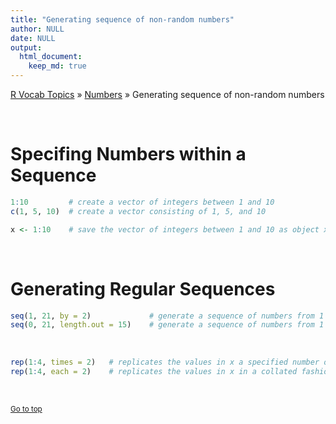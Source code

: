 ```yaml
---
title: "Generating sequence of non-random numbers"
author: NULL
date: NULL
output:
  html_document:
    keep_md: true
---
```


[R Vocab Topics](index) &#187; [Numbers](numbers) &#187; Generating sequence of non-random numbers

<br>

# Specifing Numbers within a Sequence
```r
1:10         # create a vector of integers between 1 and 10
c(1, 5, 10)  # create a vector consisting of 1, 5, and 10 

x <- 1:10    # save the vector of integers between 1 and 10 as object x
```

<br>

# Generating Regular Sequences 

```r
seq(1, 21, by = 2)             # generate a sequence of numbers from 1 to 21 by increments of 2
seq(0, 21, length.out = 15)    # generate a sequence of numbers from 1 to 21 that has 15 equal incremented numbers
```

<br>

```r
rep(1:4, times = 2)   # replicates the values in x a specified number of times
rep(1:4, each = 2)    # replicates the values in x in a collated fashion
```

<br>

<small><a href="#">Go to top</a></small>